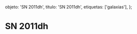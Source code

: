 
  objeto: 'SN 2011dh',
  titulo: 'SN 2011dh',
  etiquetas: ['galaxias'],
};

# SN 2011dh

<Imagen
  src="registro/sn2011-dh_20110622_1_user_556_sn2011dh_4_300s_1___1800s_22junio_2011pa_1308817056_407104.jpg"
  fecha="20110622"
/>